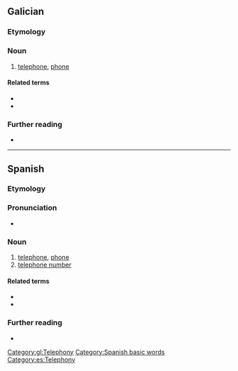 {{also|telefono|telefonò}}
==Galician==

===Etymology===
{{confix|tele|fono|lang=gl}}

===Noun===
{{gl-noun|m}}

# [[telephone]], [[phone]]

====Related terms====
* {{l|gl|telefonear}}
* {{l|gl|telefónico}}

===Further reading===
* {{R:DRAG}}

[[Category:gl:Telephony]]

----

==Spanish==

===Etymology===
{{confix|tele|fono|lang=es}}

===Pronunciation===
* {{es-IPA}}

===Noun===
{{es-noun|m}}

# [[telephone]], [[phone]]
# [[telephone number]]

====Related terms====
* {{l|es|telefonear}}
* {{l|es|telefónico}}

===Further reading===
* {{R:DRAE 2001}}

[[Category:Spanish basic words]]
[[Category:es:Telephony]]